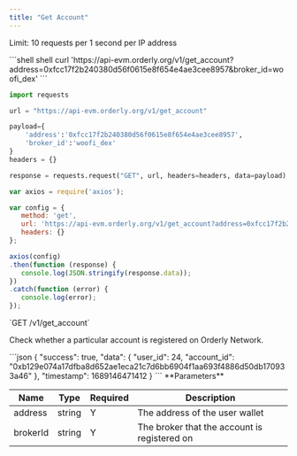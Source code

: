 ```yaml
---
title: "Get Account"
---
```

Limit: 10 requests per 1 second per IP address


<RequestExample>
```shell shell
curl 'https://api-evm.orderly.org/v1/get_account?address=0xfcc17f2b240380d56f0615e8f654e4ae3cee8957&broker_id=woofi_dex'
```

```python python
import requests

url = "https://api-evm.orderly.org/v1/get_account"

payload={
    'address':'0xfcc17f2b240380d56f0615e8f654e4ae3cee8957',
    'broker_id':'woofi_dex'
}
headers = {}

response = requests.request("GET", url, headers=headers, data=payload)
```
```javascript javascript
var axios = require('axios');

var config = {
   method: 'get',
   url: 'https://api-evm.orderly.org/v1/get_account?address=0xfcc17f2b240380d56f0615e8f654e4ae3cee8957&brokerId=woofi_dex',
   headers: {}
};

axios(config)
.then(function (response) {
   console.log(JSON.stringify(response.data));
})
.catch(function (error) {
   console.log(error);
});
```
</RequestExample>
`GET /v1/get_account`

Check whether a particular account is registered on Orderly Network.

<ResponseExample>
```json
{
    "success": true,
    "data": {
        "user_id": 24,
        "account_id": "0xb129e074a17dfba8d652ae1eca21c7d6bb6904f1aa693f4886d50db170933a46"
    },
    "timestamp": 1689146471412
}
```
</ResponseExample>
**Parameters**

| Name     | Type   | Required | Description                                  |
|----------|--------|----------|----------------------------------------------|
| address  | string | Y        | The address of the user wallet               |
| brokerId | string | Y        | The broker that the account is registered on |